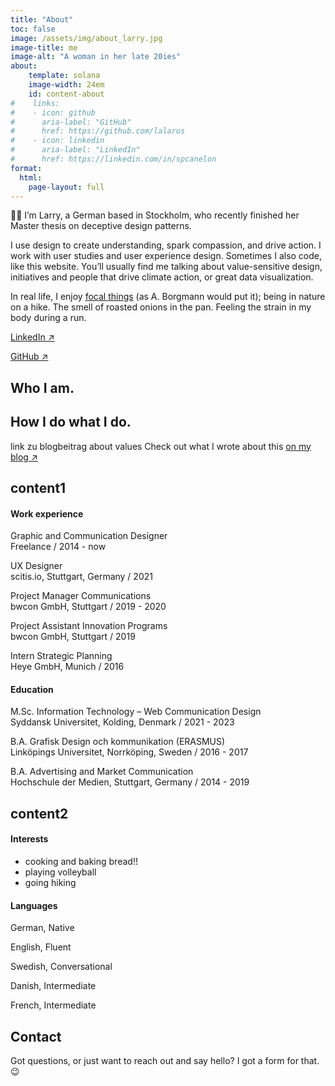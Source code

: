 ```yaml
---
title: "About"
toc: false
image: /assets/img/about_larry.jpg
image-title: me
image-alt: "A woman in her late 20ies"
about:
    template: solana
    image-width: 24em
    id: content-about
#    links:
#    - icon: github
#      aria-label: "GitHub"
#      href: https://github.com/lalarus
#    - icon: linkedin
#      aria-label: "LinkedIn"
#      href: https://linkedin.com/in/spcanelon
format:
  html: 
    page-layout: full
---
```

<!--::: {.hero .hero-about}
# About me
<br>
<br>
<br>
<br>

***
:::-->

::: {#content-about .text-medium}
👋🏻 I’m Larry, a German based in Stockholm, who recently finished her Master thesis on deceptive design patterns.

I use design to create understanding, spark compassion, and drive action. I work with user studies and user experience design. Sometimes I also code, like this website. You’ll usually find me talking about value-sensitive design, initiatives and people that drive climate action, or great data visualization.

In real life, I enjoy [focal things](about.qmd) (as A. Borgmann would put it); being in nature on a hike. The smell of roasted onions in the pan. Feeling the strain in my body during a run.

::: {.button-about}
[LinkedIn &#x2197;](about.qmd){.btn .btn-outline-primary .btn-lg .btn role="button"}

[GitHub &#x2197;](about.qmd){.btn .btn-outline-primary .btn-lg .btn role="button"}
:::

:::

## Who I am.

## How I do what I do.
link zu blogbeitrag about values 
Check out what I wrote about this [on my blog &#x2197;](blog/index.qmd)



<!--
![A picture of a woman in her late-twenties](/assets/img/me.jpg "This is me")
-->

## content1 {#content1}

:::: {.grid}

::: {.g-col-6 #work-experience}
#### Work experience
Graphic and Communication Designer <br>
[Freelance / 2014 - now]{.lighter}

UX Designer <br>
[scitis.io, Stuttgart, Germany / 2021]{.lighter}

Project Manager Communications <br>
[bwcon GmbH, Stuttgart / 2019 - 2020]{.lighter}

Project Assistant Innovation Programs <br>
[bwcon GmbH, Stuttgart / 2019]{.lighter}

Intern Strategic Planning <br>
[Heye GmbH, Munich / 2016]{.lighter}


:::

::: {.g-col-6 #education}
#### Education
M.Sc. Information Technology – Web Communication Design <br>
[Syddansk Universitet, Kolding, Denmark / 2021 - 2023]{.lighter}

B.A. Grafisk Design och kommunikation (ERASMUS) <br>
[Linköpings Universitet, Norrköping, Sweden / 2016 - 2017]{.lighter}

B.A. Advertising and Market Communication <br>
[Hochschule der Medien, Stuttgart, Germany / 2014 - 2019]{.lighter}
:::

::::


## content2 {#content2}

:::: {.grid}

::: {.g-col-6 #interests}
#### Interests
- cooking and baking bread!!
- playing volleyball
- going hiking
:::

::: {.g-col-6 #languages}
#### Languages
German, [Native]{.lighter}

English, [Fluent]{.lighter}

Swedish, [Conversational]{.lighter}

Danish, [Intermediate]{.lighter}

French, [Intermediate]{.lighter}
:::

::::

## Contact
Got questions, or just want to reach out and say hello? I got a form for that. 😉



